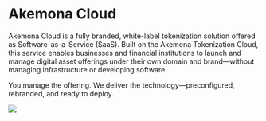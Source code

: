 # Akemona Cloud

Akemona Cloud is a fully branded, white-label tokenization solution offered as Software-as-a-Service (SaaS). Built on the Akemona Tokenization Cloud, 
this service enables businesses and financial institutions to launch and manage digital asset offerings under their own domain and brand—without 
managing infrastructure or developing software.

You manage the offering. We deliver the technology—preconfigured, rebranded, and ready to deploy.

<img src="/images/cloud-computing.svg" className='w-2xs md:w-xs mx-auto py-8' width={200} height={200} />